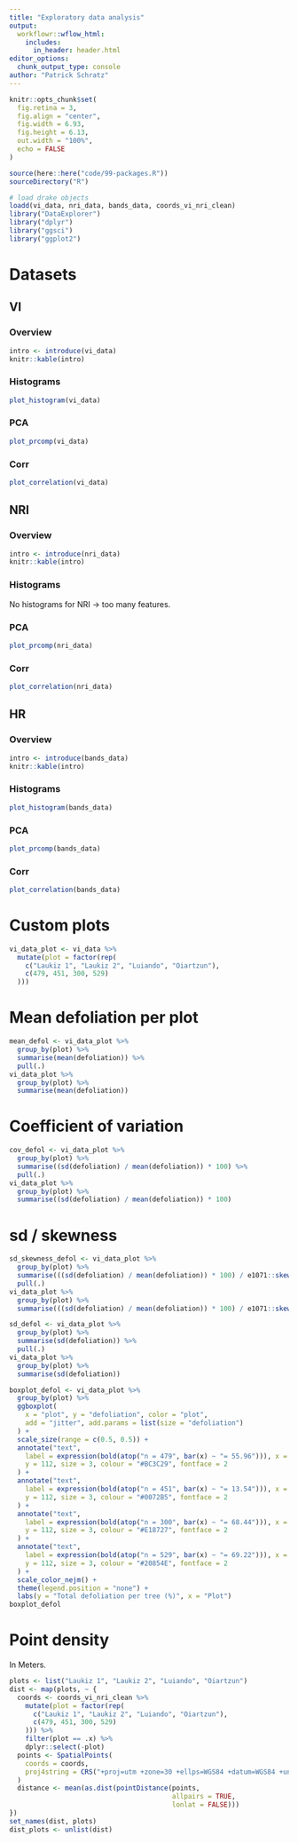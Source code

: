 ```yaml
---
title: "Exploratory data analysis"
output: 
  workflowr::wflow_html:
    includes:
      in_header: header.html
editor_options:
  chunk_output_type: console
author: "Patrick Schratz"
---
```


```r
knitr::opts_chunk$set(
  fig.retina = 3,
  fig.align = "center",
  fig.width = 6.93,
  fig.height = 6.13,
  out.width = "100%",
  echo = FALSE
)

source(here::here("code/99-packages.R"))
sourceDirectory("R")

# load drake objects
loadd(vi_data, nri_data, bands_data, coords_vi_nri_clean)
library("DataExplorer")
library("dplyr")
library("ggsci")
library("ggplot2")
```

# Datasets {.tabset .tabset-fade}

## VI

### Overview

```r
intro <- introduce(vi_data)
knitr::kable(intro)
```

### Histograms

```r
plot_histogram(vi_data)
```

### PCA

```r
plot_prcomp(vi_data)
```

### Corr

```r
plot_correlation(vi_data)
```

## NRI

### Overview

```r
intro <- introduce(nri_data)
knitr::kable(intro)
```

### Histograms

No histograms for NRI -> too many features.

### PCA

```r
plot_prcomp(nri_data)
```

### Corr

```r
plot_correlation(nri_data)
```

## HR

### Overview

```r
intro <- introduce(bands_data)
knitr::kable(intro)
```

### Histograms

```r
plot_histogram(bands_data)
```

### PCA

```r
plot_prcomp(bands_data)
```

### Corr

```r
plot_correlation(bands_data)
```

# Custom plots

```r
vi_data_plot <- vi_data %>%
  mutate(plot = factor(rep(
    c("Laukiz 1", "Laukiz 2", "Luiando", "Oiartzun"),
    c(479, 451, 300, 529)
  )))
```

# Mean defoliation per plot

```r
mean_defol <- vi_data_plot %>%
  group_by(plot) %>%
  summarise(mean(defoliation)) %>%
  pull(.)
vi_data_plot %>%
  group_by(plot) %>%
  summarise(mean(defoliation))
```

# Coefficient of variation

```r
cov_defol <- vi_data_plot %>%
  group_by(plot) %>%
  summarise((sd(defoliation) / mean(defoliation)) * 100) %>%
  pull(.)
vi_data_plot %>%
  group_by(plot) %>%
  summarise((sd(defoliation) / mean(defoliation)) * 100)
```

# sd / skewness

```r
sd_skewness_defol <- vi_data_plot %>%
  group_by(plot) %>%
  summarise(((sd(defoliation) / mean(defoliation)) * 100) / e1071::skewness(defoliation)) %>%
  pull(.)
vi_data_plot %>%
  group_by(plot) %>%
  summarise(((sd(defoliation) / mean(defoliation)) * 100) / e1071::skewness(defoliation))
```

```r
sd_defol <- vi_data_plot %>%
  group_by(plot) %>%
  summarise(sd(defoliation)) %>%
  pull(.)
vi_data_plot %>%
  group_by(plot) %>%
  summarise(sd(defoliation))
```

```r
boxplot_defol <- vi_data_plot %>%
  group_by(plot) %>%
  ggboxplot(
    x = "plot", y = "defoliation", color = "plot",
    add = "jitter", add.params = list(size = "defoliation")
  ) +
  scale_size(range = c(0.5, 0.5)) +
  annotate("text",
    label = expression(bold(atop("n = 479", bar(x) ~ "= 55.96"))), x = 1,
    y = 112, size = 3, colour = "#BC3C29", fontface = 2
  ) +
  annotate("text",
    label = expression(bold(atop("n = 451", bar(x) ~ "= 13.54"))), x = 2,
    y = 112, size = 3, colour = "#0072B5", fontface = 2
  ) +
  annotate("text",
    label = expression(bold(atop("n = 300", bar(x) ~ "= 68.44"))), x = 3,
    y = 112, size = 3, colour = "#E18727", fontface = 2
  ) +
  annotate("text",
    label = expression(bold(atop("n = 529", bar(x) ~ "= 69.22"))), x = 4,
    y = 112, size = 3, colour = "#20854E", fontface = 2
  ) +
  scale_color_nejm() +
  theme(legend.position = "none") +
  labs(y = "Total defoliation per tree (%)", x = "Plot")
boxplot_defol
```

# Point density

In Meters.

```r
plots <- list("Laukiz 1", "Laukiz 2", "Luiando", "Oiartzun")
dist <- map(plots, ~ {
  coords <- coords_vi_nri_clean %>%
    mutate(plot = factor(rep(
      c("Laukiz 1", "Laukiz 2", "Luiando", "Oiartzun"),
      c(479, 451, 300, 529)
    ))) %>%
    filter(plot == .x) %>%
    dplyr::select(-plot)
  points <- SpatialPoints(
    coords = coords,
    proj4string = CRS("+proj=utm +zone=30 +ellps=WGS84 +datum=WGS84 +units=m +no_defs")
  )
  distance <- mean(as.dist(pointDistance(points, 
                                         allpairs = TRUE, 
                                         lonlat = FALSE)))
})
set_names(dist, plots)
dist_plots <- unlist(dist)
```
